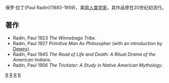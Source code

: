 保罗·拉丁(Paul Radin)(1883-1959)，美国[[人类学家|人类学家]]，其作品曾在20世纪初流行。

==著作==
*Radin, Paul 1923 ''The Winnebago Tribe''.
*Radin, Paul 1927 ''Primitive Man As Philosopher'' (with an introduction by [[John_Dewey|Dewey]]).
*Radin, Paul 1945 ''The Road of Life and Death: A Ritual Drama of the American Indians''.
*Radin, Paul 1956 ''The Trickster: A Study in Native American Mythology''.

{{Authority control}}
[[Category:1883年出生|R]]
[[Category:1959年逝世|R]]
[[Category:美国人类学家|R]]
[[Category:哥倫比亞大學校友|R]]